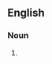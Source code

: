 {{also|market places}}

==English==

===Noun===
{{head|en|noun form}}

# {{plural of|en|marketplace}}